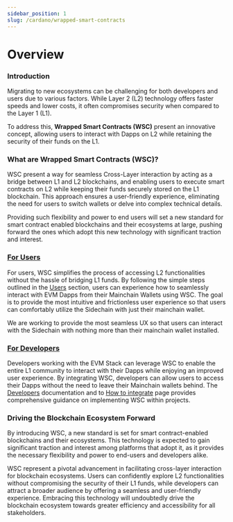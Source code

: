 ```yaml
---
sidebar_position: 1
slug: /cardano/wrapped-smart-contracts
---
```


# Overview

### Introduction

Migrating to new ecosystems can be challenging for both developers and users due to various factors. While Layer 2 (L2) technology offers faster speeds and lower costs, it often compromises security when compared to the Layer 1 (L1).

To address this, **Wrapped Smart Contracts (WSC)** present an innovative concept, allowing users to interact with Dapps on L2 while retaining the security of their funds on the L1.

### What are Wrapped Smart Contracts (WSC)?

WSC present a way for seamless Cross-Layer interaction by acting as a bridge between L1 and L2 blockchains, and enabling users to execute smart contracts on L2 while keeping their funds securely stored on the L1 blockchain.
This approach ensures a user-friendly experience, eliminating the need for users to switch wallets or delve into complex technical details.

Providing such flexibility and power to end users will set a new standard for smart contract enabled blockchains and their ecosystems at large, pushing forward the ones which adopt this new technology with significant traction and interest.

### [For Users](/cardano/wrapped-smart-contracts/for_users)

For users, WSC simplifies the process of accessing L2 functionalities without the hassle of bridging L1 funds. By following the simple steps outlined in the [Users](/cardano/wrapped-smart-contracts/for_users) section, users can experience how to seamlessly interact with EVM Dapps from their Mainchain Wallets using WSC. The goal is to provide the most intuitive and frictionless user experience so that users can comfortably utilize the Sidechain with just their mainchain wallet.

We are working to provide the most seamless UX so that users can interact with the Sidechain with nothing more than their mainchain wallet installed.

### [For Developers](/cardano/wrapped-smart-contracts/developers/dev_overview)

Developers working with the EVM Stack can leverage WSC to enable the entire L1 community to interact with their Dapps while enjoying an improved user experience.
By integrating WSC, developers can allow users to access their Dapps without the need to leave their Mainchain wallets behind.
The [Developers](/cardano/wrapped-smart-contracts/developers/dev_overview) documentation and to [How to integrate](/cardano/wrapped-smart-contracts/developers/how_to_integrate) page provides comprehensive guidance on implementing WSC within projects.

### Driving the Blockchain Ecosystem Forward

By introducing WSC, a new standard is set for smart contract-enabled blockchains and their ecosystems.
This technology is expected to gain significant traction and interest among platforms that adopt it, as it provides the necessary flexibility and power to end-users and developers alike.

WSC represent a pivotal advancement in facilitating cross-layer interaction for blockchain ecosystems.
Users can confidently explore L2 functionalities without compromising the security of their L1 funds, while developers can attract a broader audience by offering a seamless and user-friendly experience. Embracing this technology will undoubtedly drive the blockchain ecosystem towards greater efficiency and accessibility for all stakeholders.
